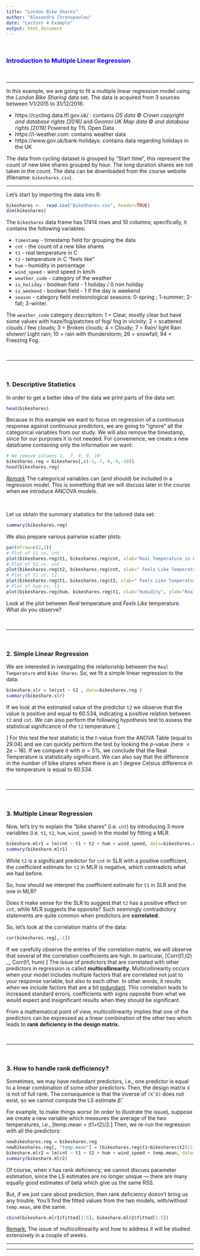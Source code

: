 ```yaml
---
title: "London Bike Shares"
author: "Alexandra Chronopoulou"
date: "Lecture 4 Example"
output: html_document
---
```


<br> 
<h3> <font color=blue > Introduction to Multiple Linear Regression </font></h3>
<br>


<hr>
In this example, we are going to fit a multiple linear regression model using the <i>London Bike Sharing</i> data set. The data is acquired from 3 sources between 1/1/2015 to 31/12/2016:
<ul>
<li> https://cycling.data.tfl.gov.uk/ : contains <i>OS data © Crown copyright and database rights [2016]</i> and <i>Geomni UK Map data © and database rights [2019]</i> Powered by TfL Open Data</li>
<li> https://i-weather.com: contains weather data</li>
<li>https://www.gov.uk/bank-holidays: contains data regarding holidays in the UK </li>
</ul>
The data from cycling dataset is grouped by "Start time", this represent the count of new bike shares grouped by hour. The long duration shares are not taken in the count.
The data can be downloaded from the course website (filename: `bikeshares.csv`).


<hr>

Let's start by importing the data into R:
```r
bikeshares <-  read.csv("BikeShares.csv", header=TRUE)
dim(bikeshares)
```

The `bikeshares` data frame has 17414 rows and 10 columns; specifically, it  contains the following variables:
<ul>
<li> `timestamp` - timestamp field for grouping the data </li> 
<li> `cnt` - the count of a new bike shares  </li> 
<li> `t1` - real temperature in C  </li> 
<li> `t2` - temperature in C "feels like" </li>  
<li> `hum` - humidity in percentage  </li> 
<li> `wind_speed` - wind speed in km/h  </li> 
<li> `weather_code` - category of the weather  </li> 
<li> `is_holiday` - boolean field - 1 holiday / 0 non holiday  </li> 
<li> `is_weekend` - boolean field - 1 if the day is weekend  </li> 
<li> `season` - category field meteorological seasons: 0-spring ; 1-summer; 2-fall; 3-winter. </li> 
</ul>
The `weather_code` category description: 
1 = Clear, mostly clear but have some values with haze/fog/patches of fog/ fog in vicinity; 2 = scattered clouds / few clouds;  3 = Broken clouds; 4 = Cloudy; 7 = Rain/ light Rain shower/ Light rain;  10 = rain with thunderstorm;  26 = snowfall; 94 = Freezing Fog.



<br><hr><br>


### 1. Descriptive Statistics

In order to get a better idea of the data we print parts of the data set:
```r
head(bikeshares)
```

Because in this example we want to focus on regression of a continuous response against continuous predictors, we are going to "ignore" all the categorical variables from our study. We will also remove the timestamp, since for our purposes it is not needed. For convenience, we create a new dataframe containing only the information we want:

```r
# We remove columns 1,  7, 8, 9, 10:
bikeshares.reg = bikeshares[,c(-1,-7,-8,-9,-10)]
head(bikeshares.reg)
```

<i><u> Remark</u></i> The categorical variables can (and should) be included in a regression model. This is something that we will discuss later in the course when we introduce ANCOVA models.

<br>

Let us  obtain the summary statistics for the tailored data set:
```r
summary(bikeshares.reg)
```
 
We also prepare various pairwise scatter plots:

```r
par(mfrow=c(2,2))
# Plot of t1 vs. cnt
plot(bikeshares.reg$t1, bikeshares.reg$cnt, xlab="Real Temperature in C", ylab="New Bike Shares") 
# Plot of t2 vs. cnt
plot(bikeshares.reg$t2, bikeshares.reg$cnt, xlab=" Feels Like Temperature in C", ylab="New Bike Shares") 
# Plot of t1 vs. t2
plot(bikeshares.reg$t1, bikeshares.reg$t2, xlab=" Feels Like Temperature in C", ylab="Real Temperature in C")
# Plot of hum vs. t1
plot(bikeshares.reg$hum, bikeshares.reg$t1, xlab="Humidity", ylab="Real Temperature in C") 

```

Look at  the plot between <i>Real</i> temperature and <i>Feels Like</i> temperature. What do you observe?

<br>

<hr>
<br>


### 2. Simple Linear Regression

We are interested in ivestigating the relationship between the `Real Temperature` and `Bike Shares`. So, we fit a simple linear regression to the data:

```r
bikeshare.slr = lm(cnt ~ t2 , data=bikeshares.reg )
summary(bikeshare.slr)
```

If we look at the estimated value of the predictor `t2` we observe that the value is positive and equal to 60.534, indicating a positive relation between `t2` and `cnt`. We can also perform the following hypothesis test to assess the statistical significance of the `t2` temperature:
\[\begin{cases}
&H_0: \beta_1=0\\
&H_{\alpha}: \beta_1 \neq 0
\end{cases}\]
For this test the test statistic is the $t$-value from the ANOVA Table (equal to 29.04) and we can quickly perform the test by looking the $p$-value (here $<2e-16$). If we compare it with  $\alpha=5\%$, we conclude that the Real Temperature is statistically significant. We can also say that the difference in the number of bike shares when there is  an 1 degree Celsius difference in the temperature is equal to 60.534.

<br><hr><br>


### 3. Multiple Linear Regression

Now, let’s try to explain the "bike shares " (i.e. `cnt`) by introducing 3 more variables (i.e. `t1`, `t2`, `hum`, `wind_speed`) in the model by fitting a MLR.

```r
bikeshare.mlr1 = lm(cnt ~ t1 + t2 + hum + wind_speed, data=bikeshares.reg )
summary(bikeshare.mlr1)
```

While `t2` is a significant predictor for `cnt` in SLR with a positive coefficient, the coefficient estimate for `t2` in MLR is  negative, which  contradicts  what we had before.

So, how should we interpret the coefficient estimate for `t1` in SLR and the one in MLR?

Does it make sense for the SLR to suggest that `t2` has a positive effect on `cnt`, while MLR suggests the opposite? Such seemingly contradictory statements are quite common when predictors are **correlated**.

So, let's look at the correlation matrix of the data:
```r
cor(bikeshares.reg[,-1])
```

If we carefully observe the entries of the correlation matrix, we will observe that several of the correlation coefficients are high. In particular,
\[Corr(t1,t2) \approx 0.988,\,\, Corr(t1, hum) \approx -0.448\]
The issue of predictors that are correlated with other predictors in regression is called **multicollinearity**. Multicollinearity occurs when your model includes multiple factors that are correlated not just to your response variable, but also to each other. In other words, it results when we include factors that are a bit <u>redundant</u>. This correlation leads to increased standard errors, coefficients with signs opposite from what we would expect and insignificant results when they should be significant. 

From a mathematical point of view, multicollinearity implies that one of the predictors can be expressed as a linear combination of the other two which leads to **rank deficiency in the design matrix**.

<br>
<hr>
<br>

### 3. How to handle rank defficiency?

Sometimes, we may have redundant predictors, i.e., one predictor is equal to a linear combination of some other predictors. Then, the design matrix `X` is not of full rank. The consequence is that the inverse of `(X’X)` does not exist, so we cannot compute the LS estimate $\hat{\beta}$.

For example, to make things <i>worse</i> (in order to illustrate the issue), suppose we create a new variable which measures the average of the two temperatures, i.e., \[temp.mean = (t1+t2)/2.\] Then, we re-run the regression with all the predictors:

```r
newbikeshares.reg = bikeshares.reg
newbikeshares.reg[, "temp.mean"] = (bikeshares.reg$t1+bikeshares$t2)/2
bikeshare.mlr2 = lm(cnt ~ t1 + t2 + hum + wind_speed + temp.mean, data=newbikeshares.reg )
summary(bikeshare.mlr2)
```

Of course, when `X` has rank deficiency; we cannot discuss parameter estimation, since the LS estimates are no longer unique — there are many equally good estimates of beta which give us the same RSS.

But, if we just care about prediction, then rank deficiency doesn’t bring us any trouble. You’ll find the fitted values from the two models, with/without `temp.mean`, are the same.

```r
cbind(bikeshare.mlr1$fitted[1:5], bikeshare.mlr2$fitted[1:5])
```


<u>Remark:</u> The issue of multicollinearity and how to address it will be  studied extensively in a couple of weeks.


<hr><hr>

